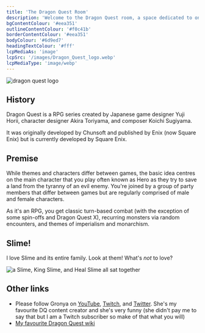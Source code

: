 ```yaml
---
title: 'The Dragon Quest Room'
description: 'Welcome to the Dragon Quest room, a space dedicated to one of my favourite RPGs.'
bgContentColour: '#eea351'
outlineContentColour: '#f0c41b'
borderContentColour: '#eea351'
bodyColour: '#6d9ed7'
headingTextColour: '#fff'
lcpMediaAs: 'image'
lcpSrc: '/images/Dragon_Quest_logo.webp'
lcpMediaType: 'image/webp'
---
```



<div class="img-center"><img src={frontmatter.lcpSrc} alt="dragon quest logo"/></div>

## History

Dragon Quest is a RPG series created by Japanese game designer Yuji Horii, character designer Akira Toriyama, and composer Koichi Sugiyama.

It was originally developed by Chunsoft and published by Enix (now Square Enix) but is currently developed by Square Enix.

## Premise

While themes and characters differ between games, the basic idea centres on the main character that you play often known as Hero as they try to save a land from the tyranny of an evil enemy. You're joined by a group of party members that differ between games but are regularly comprised of male and female characters.

As it's an RPG, you get classic turn-based combat (with the exception of some spin-offs and Dragon Quest X), recurring monsters via random encounters, and themes of imperialism and monarchism.

## Slime!

I love Slime and its entire family. Look at them! What's _not_ to love?

<div class="img-center"><img src="/images/king-slime-smile-healslime-knit-plush-dragon-quest.jpg" loading="lazy" alt="a Slime, King Slime, and Heal Slime all sat together" /></div>

<h2 class="headings">Other links</h2>

* Please follow Gronya on [YouTube](https://www.youtube.com/@GronyaQuest), [Twitch](https://www.twitch.tv/gronyaquest), and [Twitter](https://twitter.com/gronya). She's my favourite DQ content creator and she's very funny (she didn't pay me to say that but I am a Twitch subscriber so make of that what you will)
* [My favourite Dragon Quest wiki](https://dragon-quest.org/)

<RoomFilter query="dragon-quest" />